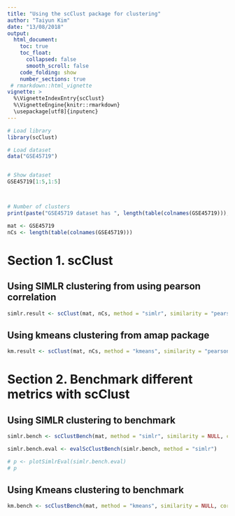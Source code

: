 ```yaml
---
title: "Using the scClust package for clustering"
author: "Taiyun Kim"
date: "13/08/2018"
output: 
  html_document:
    toc: true
    toc_float:
      collapsed: false
      smooth_scroll: false
    code_folding: show
    number_sections: true
 # rmarkdown::html_vignette
vignette: >
  %\VignetteIndexEntry{scClust}
  %\VignetteEngine{knitr::rmarkdown}
  \usepackage[utf8]{inputenc}
---
```




```r
# Load library
library(scClust)

# Load dataset
data("GSE45719")


# Show dataset
GSE45719[1:5,1:5]



# Number of clusters
print(paste("GSE45719 dataset has ", length(table(colnames(GSE45719))), " clusters", sep = ""))

mat <- GSE45719
nCs <- length(table(colnames(GSE45719)))
```

# Section 1. scClust


## Using SIMLR clustering from using pearson correlation

```r
simlr.result <- scClust(mat, nCs, method = "simlr", similarity = "pearson", geneFilter = 0, seed = 1, cores.ratio = 1)
```



## Using kmeans clustering from amap package

```r
km.result <- scClust(mat, nCs, method = "kmeans", similarity = "pearson", geneFilter = 0, seed = 1, iter.max = 100, nstart = 25)
```



# Section 2. Benchmark different metrics with scClust


## Using SIMLR clustering to benchmark

```r


simlr.bench <- scClustBench(mat, method = "simlr", similarity = NULL, cores = 4, cores.ratio = 0)

simlr.bench.eval <- evalScClustBench(simlr.bench, method = "simlr")

# p <- plotSimlrEval(simlr.bench.eval)
# p
```


## Using Kmeans clustering to benchmark

```r


km.bench <- scClustBench(mat, method = "kmeans", similarity = NULL, cores = 4)


```


